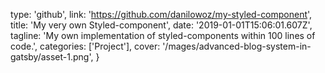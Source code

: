   type: 'github',
  link: 'https://github.com/danilowoz/my-styled-component',
  title: 'My very own Styled-component',
  date: '2019-01-01T15:06:01.607Z',
  tagline:
    'My own implementation of styled-components within 100 lines of code.',
  categories: ['Project'],
  cover: '/mages/advanced-blog-system-in-gatsby/asset-1.png',
}
